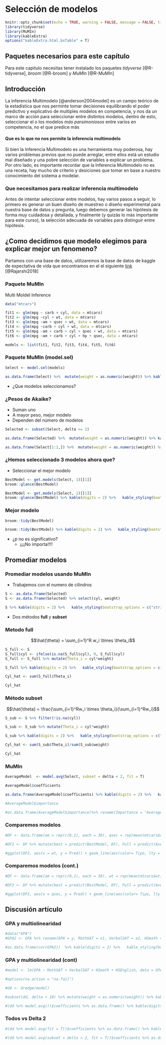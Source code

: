 # Selección de modelos {#ElegirModelo}

```r
knitr::opts_chunk$set(echo = TRUE, warning = FALSE, message = FALSE, tidy = TRUE, cache = TRUE)
library(tidyverse)
library(MuMIn)
library(kableExtra)
options("kableExtra.html.bsTable" = T)
```

## Paquetes necesarios para este capítulo

Para este capitulo necesitas tener instalado los paquetes *tidyverse* [@R-tidyverse], *broom*  [@R-broom] y *MuMIn*  [@R-MuMIn]

## Introducción

  La inferencia Multimodelo [@anderson2004model] es un campo teórico de la estadística que nos perminte tomar decisiones equilibrando el poder predictivo y explicativo de multiples modelos en competencia, y nos da un marco de acción para seleccionar entre distintos modelos, dentro de esto, seleccionar el o los modelos *más parsimoniosos* entre varios en competencia, no el que predice más

#### Que es lo que no nos permite la inferencia multimodelo

  Si bien la Inferencia Multimodelo es una herramienta muy poderosa, hay varios problemas previos que no puede arreglar, entre ellos está un estudio mal diseñado y una pobre selección de variables a explicar un problema. Por otro lado, es importante recordar que la Inferencia Multimodelo no es una receta, hay mucho de criterio y desiciones que tomar en base a nuestro conocimiento del sistema a modelar.

### Que necesitamos para realizar inferencia multimodelo

  Antes de intentar seleccionar entre modelos, hay varios pasos a seguir, lo primero es generar un buen diseño de muestreo o diseño experimental para nuestra base de datos y pregunta, luego debemos generar las hipótesis de forma muy cuidadosa y detallada, y finalmente (y quizás lo más importante para este curso), la selección adecuada de variables para distinguir entre hipótesis.


## ¿Como decidimos que modelo elegimos para explicar mejor un fenomeno?

Partamos con una base de datos, utilizaremos la base de datos de kaggle de expectativa de vida que encontramos en el el siguiente [link](https://www.kaggle.com/kumarajarshi/life-expectancy-who/version/1) [@Rajarshi2018]

    


### Paquete MuMIn

Multi Moldel Inference

```r
data("mtcars")

fit1 <- glm(mpg ~ carb + cyl, data = mtcars)
fit2 <- glm(mpg ~cyl + wt, data = mtcars)
fit3 <- glm(mpg ~am + qsec + wt, data = mtcars)
fit4 <- glm(mpg ~carb + cyl + wt, data = mtcars)
fit5 <- glm(mpg ~am + carb + cyl + qsec + wt, data = mtcars)
fit6 <- glm(mpg ~am + carb + cyl + hp + qsec, data = mtcars)

models <- list(fit1, fit2, fit3, fit4, fit5, fit6)
```

### Paquete MuMIn (model.sel)

```r
Select <- model.sel(models)
```

```r
as.data.frame(Select) %>%  mutate(weight = as.numeric(weight)) %>% kable(digits = 2) %>%  kable_styling(bootstrap_options = c("striped", "hover", "condensed"), full_width = F, font_size = 20)
```

* ¿Que modelos seleccionamos?

### ¿Pesos de Akaike?

* Suman uno
* A mayor peso, mejor modelo
* Dependen del número de modelos

```r
Selected <- subset(Select, delta <= 2)
```

```r
as.data.frame(Selected) %>%  mutate(weight = as.numeric(weight)) %>% kable(digits = 2) %>%  kable_styling(bootstrap_options = c("striped", "hover", "condensed"), full_width = F, font_size = 20)
```

```r
as.data.frame(Select[1:2,]) %>%  mutate(weight = as.numeric(weight)) %>% kable(digits = 2) %>%  kable_styling(bootstrap_options = c("striped", "hover", "condensed"), full_width = F, font_size = 20)
```

### ¿Hemos seleccionado 3 modelos ahora que?

* Seleccionar el mejor modelo

```r
BestModel <- get.models(Select, 1)[[1]]
broom::glance(BestModel)
```

```r
BestModel <- get.models(Select, 1)[[1]]
broom::glance(BestModel) %>% kable(digits = 2) %>%   kable_styling(bootstrap_options = c("striped", "hover", "condensed"), full_width = F)
```


### Mejor modelo

```r
broom::tidy(BestModel)
```

```r
broom::tidy(BestModel) %>% kable(digits = 2) %>%   kable_styling(bootstrap_options = c("striped", "hover", "condensed"), full_width = F)
```

* ¿p no es significativo?
    + ¡¡¡¡No importa!!!!

## Promediar modelos

### Promediar modelos usando MuMIn {.build}

* Trabajemos con el numero de cilindros

```r
S <- as.data.frame(Selected)
S <- as.data.frame(Selected) %>% select(cyl, weight)
```

```r
S %>% kable(digits = 2) %>%   kable_styling(bootstrap_options = c("striped", "hover", "condensed"), full_width = F)
```

* Dos métodos **full** y **subset**

### Metodo full {.build}

$$\hat{\theta} = \sum_{i=1}^R w_i \times \theta_i$$

```r
S_full <- S
S_full$cyl <- ifelse(is.na(S_full$cyl), 0, S_full$cyl)
S_full <- S_full %>% mutate(Theta_i = cyl*weight)
```

```r
S_full %>% kable(digits = 2) %>%   kable_styling(bootstrap_options = c("striped", "hover", "condensed"), full_width = F, font_size = 20)
```

```r
Cyl_hat <- sum(S_full$Theta_i)
```

```r
Cyl_hat
```


### Método subset

$$\hat{\theta} =  \frac{\sum_{i=1}^Rw_i \times \theta_i}{\sum_{i=1}^Rw_i}$$

```r
S_sub <- S %>% filter(!is.na(cyl))

S_sub <- S_sub %>% mutate(Theta_i = cyl*weight)
```

```r
S_sub %>% kable(digits = 2) %>%   kable_styling(bootstrap_options = c("striped", "hover", "condensed"), full_width = F, font_size = 20)
```

```r
Cyl_hat <- sum(S_sub$Theta_i)/sum(S_sub$weight)
```

```r
Cyl_hat
```


### MuMIn

```r
AverageModel  <- model.avg(Select, subset = delta < 2, fit = T)
```

```r
AverageModel$coefficients
```

```r
as.data.frame(AverageModel$coefficients) %>% kable(digits = 2) %>%   kable_styling(bootstrap_options = c("striped", "hover", "condensed"), full_width = F)
```

```r
#AverageModel$importance
```

```r
#as.data.frame(AverageModel$importance)%>% rename(Importance = "AverageModel$importance") %>% kable(digits = 2) %>%   kable_styling(bootstrap_options = c("striped", "hover", "condensed"), full_width = F)
```


### Comparemos modelos

```r
#DF <- data.frame(am = rep(c(0,1), each = 30), qsec = rep(mean(mtcars$qsec), 60), wt = rep(seq(from = min(mtcars$wt), to = max(mtcars$wt), length.out = 30),2), cyl= rep(median(mtcars$cyl), 60), carb= rep(median(mtcars$carb), 60))

#DF2 <- DF %>% mutate(best = predict(BestModel, DF), Full = predict(AverageModel, DF, full = T), Subset = predict(AverageModel, DF, full = F)) %>% select(am, wt, best, Full, Subset) %>% mutate(am = case_when(am == 0 ~ "Automatico",am == 1 ~ "Manual")) %>% gather(key = Tipo, value = Pred, -am, -wt)

#ggplot(DF2, aes(x = wt, y = Pred)) + geom_line(aes(color= Tipo, lty = am)) + theme_classic()
```

### Comparemos modelos (cont.)

```r
#DF <- data.frame(am = rep(c(0,1), each = 30), wt = rep(mean(mtcars$wt), 60), qsec = rep(seq(from = min(mtcars$qsec), to = max(mtcars$qsec), length.out = 30),2), cyl= rep(median(mtcars$cyl), 60), carb= rep(median(mtcars$carb), 60))

#DF3 <- DF %>% mutate(best = predict(BestModel, DF), Full = predict(AverageModel, DF, full = T), Subset = predict(AverageModel, DF, full = F)) %>% select(am, qsec, best, Full, Subset) %>% mutate(am = case_when(am == 0 ~ "Automatico",am == 1 ~ "Manual")) %>% gather(key = Tipo, value = Pred, -am, -qsec)

#ggplot(DF3, aes(x = qsec, y = Pred)) + geom_line(aes(color= Tipo, lty = am)) + theme_classic()
```

## Discusión artículo

### GPA y multiolinearidad

```r
#data("GPA")
#GPA2 <- GPA %>% rename(GPA = y, MathSAT = x1, VerbalSAT = x2, HSmath = x3, HSEnglish = x4)

#as.data.frame(cor(GPA2))  %>% kable(digits = 2) %>%   kable_styling(bootstrap_options = c("striped", "hover", "condensed"), full_width = F)
```

### GPA y multiolinearidad (cont)

```r
#model <- lm(GPA ~ MathSAT + VerbalSAT + HSmath + HSEnglish, data = GPA2)

#options(na.action = "na.fail")

#dd <- dredge(model)

#subset(dd, delta < 10) %>% mutate(weight = as.numeric(weight)) %>% kable(digits = 4) %>%   kable_styling(bootstrap_options = c("striped", "hover", "condensed"), full_width = F, font_size = 20)
```

```r
#(dd %>% model.avg())$coefficients %>% as.data.frame() %>% kable(digits = 4) %>%   kable_styling(bootstrap_options = c("striped", "hover", "condensed"), full_width = F, font_size = 20)
```

### Todos vs Delta 2

```r
#(dd %>% model.avg(fit = T))$coefficients %>% as.data.frame() %>% kable(digits = 4, caption = "Todos los modelos") %>%   kable_styling(bootstrap_options = c("striped", "hover", "condensed"), full_width = F, font_size = 20)
```

```r
#(dd %>% model.avg(subset = delta < 2, fit = T))$coefficients %>% as.data.frame() %>% kable(digits = 4, caption = "Delta 2") %>%   kable_styling(bootstrap_options = c("striped", "hover", "condensed"), full_width = F, font_size = 20)
```
